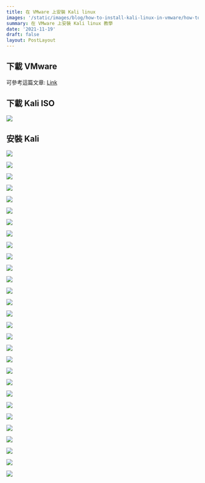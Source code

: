 ```yaml
---
title: 在 VMware 上安裝 Kali linux
images: '/static/images/blog/how-to-install-kali-linux-in-vmware/how-to-install-kali-linux-in-vmware-cover.webp'
summary: 在 VMware 上安裝 Kali linux 教學
date: '2021-11-19'
draft: false
layout: PostLayout
---
```


<CustomIframe id="wtrerhdIlw0" />

## 下載 VMware

可參考這篇文章: [Link](https://honghong.me/blog/install-win11-on-vmware)

## 下載 Kali ISO

![](/static/images/blog/how-to-install-kali-linux-in-vmware/how-to-install-kali-linux-in-vmware-1.webp)

## 安裝 Kali

![](/static/images/blog/how-to-install-kali-linux-in-vmware/how-to-install-kali-linux-in-vmware-2.webp)

![](/static/images/blog/how-to-install-kali-linux-in-vmware/how-to-install-kali-linux-in-vmware-3.webp)

![](/static/images/blog/how-to-install-kali-linux-in-vmware/how-to-install-kali-linux-in-vmware-4.webp)

![](/static/images/blog/how-to-install-kali-linux-in-vmware/how-to-install-kali-linux-in-vmware-5.webp)

![](/static/images/blog/how-to-install-kali-linux-in-vmware/how-to-install-kali-linux-in-vmware-6.webp)

![](/static/images/blog/how-to-install-kali-linux-in-vmware/how-to-install-kali-linux-in-vmware-7.webp)

![](/static/images/blog/how-to-install-kali-linux-in-vmware/how-to-install-kali-linux-in-vmware-8.webp)

![](/static/images/blog/how-to-install-kali-linux-in-vmware/how-to-install-kali-linux-in-vmware-9.webp)

![](/static/images/blog/how-to-install-kali-linux-in-vmware/how-to-install-kali-linux-in-vmware-10.webp)

![](/static/images/blog/how-to-install-kali-linux-in-vmware/how-to-install-kali-linux-in-vmware-11.webp)

![](/static/images/blog/how-to-install-kali-linux-in-vmware/how-to-install-kali-linux-in-vmware-12.webp)

![](/static/images/blog/how-to-install-kali-linux-in-vmware/how-to-install-kali-linux-in-vmware-13.webp)

![](/static/images/blog/how-to-install-kali-linux-in-vmware/how-to-install-kali-linux-in-vmware-14.webp)

![](/static/images/blog/how-to-install-kali-linux-in-vmware/how-to-install-kali-linux-in-vmware-15.webp)

![](/static/images/blog/how-to-install-kali-linux-in-vmware/how-to-install-kali-linux-in-vmware-16.webp)

![](/static/images/blog/how-to-install-kali-linux-in-vmware/how-to-install-kali-linux-in-vmware-17.webp)

![](/static/images/blog/how-to-install-kali-linux-in-vmware/how-to-install-kali-linux-in-vmware-18.webp)

![](/static/images/blog/how-to-install-kali-linux-in-vmware/how-to-install-kali-linux-in-vmware-19.webp)

![](/static/images/blog/how-to-install-kali-linux-in-vmware/how-to-install-kali-linux-in-vmware-20.webp)

![](/static/images/blog/how-to-install-kali-linux-in-vmware/how-to-install-kali-linux-in-vmware-21.webp)

![](/static/images/blog/how-to-install-kali-linux-in-vmware/how-to-install-kali-linux-in-vmware-22.webp)

![](/static/images/blog/how-to-install-kali-linux-in-vmware/how-to-install-kali-linux-in-vmware-23.webp)

![](/static/images/blog/how-to-install-kali-linux-in-vmware/how-to-install-kali-linux-in-vmware-24.webp)

![](/static/images/blog/how-to-install-kali-linux-in-vmware/how-to-install-kali-linux-in-vmware-25.webp)

![](/static/images/blog/how-to-install-kali-linux-in-vmware/how-to-install-kali-linux-in-vmware-26.webp)

![](/static/images/blog/how-to-install-kali-linux-in-vmware/how-to-install-kali-linux-in-vmware-27.webp)

![](/static/images/blog/how-to-install-kali-linux-in-vmware/how-to-install-kali-linux-in-vmware-28.webp)

![](/static/images/blog/how-to-install-kali-linux-in-vmware/how-to-install-kali-linux-in-vmware-29.webp)

![](/static/images/blog/how-to-install-kali-linux-in-vmware/how-to-install-kali-linux-in-vmware-30.webp)
